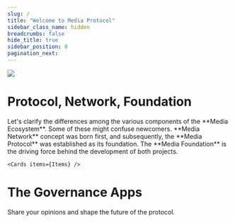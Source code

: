 ```yaml
---
slug: /
title: "Welcome to Media Protocol"
sidebar_class_name: hidden
breadcrumbs: false
hide_title: true
sidebar_position: 0
pagination_next:
---
```



<div className="home_header_back-wrap">
    <img src="./img/hero.svg" loading="eager" className="home_header_back"></img>
</div>

<Hero />

<Cards items={Items2} size={3} />

<Separator />
<div>
    <h1>Protocol, Network, Foundation</h1>
    Let's clarify the differences among the various components of the **Media Ecosystem**. Some of these might confuse newcomers. **Media Network** concept was born first, and subsequently, the **Media Protocol** was established as its foundation. The **Media Foundation** is the driving force behind the development of both projects.
    
    <Cards items={Items} />
</div>
<Separator />
<div>
    <h1>The Governance Apps</h1>
    Share your opinions and shape the future of the protocol.
    <Cards items={GovernanceItems} /> 
</div>